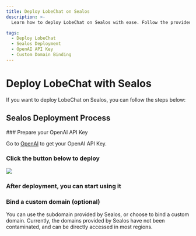 ```yaml
---
title: Deploy LobeChat on Sealos
description: >-
  Learn how to deploy LobeChat on Sealos with ease. Follow the provided steps to set up LobeChat and start using it efficiently.

tags:
  - Deploy LobeChat
  - Sealos Deployment
  - OpenAI API Key
  - Custom Domain Binding
---
```


# Deploy LobeChat with Sealos

If you want to deploy LobeChat on Sealos, you can follow the steps below:

## Sealos Deployment Process

<Steps>
  ### Prepare your OpenAI API Key

  Go to [OpenAI](https://platform.openai.com/account/api-keys) to get your OpenAI API Key.

  ### Click the button below to deploy

  [![][deploy-button-image]][deploy-link]

  ### After deployment, you can start using it

  ### Bind a custom domain (optional)

  You can use the subdomain provided by Sealos, or choose to bind a custom domain. Currently, the domains provided by Sealos have not been contaminated, and can be directly accessed in most regions.
</Steps>

[deploy-button-image]: https://raw.githubusercontent.com/labring-actions/templates/main/Deploy-on-Sealos.svg
[deploy-link]: https://template.usw.sealos.io/deploy?templateName=lobe-chat
